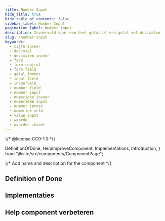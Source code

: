 ```yaml
---
title: Number Input
hide_title: true
hide_table_of_contents: false
sidebar_label: Number Input
pagination_label: Number Input
description: Invoerveld voor een heel getal of een getal met decimalen.
slug: /number-input
keywords:
  - cijferinvoer
  - decimaal
  - decimalen invoer
  - form
  - form control
  - form field
  - getal invoer
  - input field
  - invoerveld
  - number field
  - number input
  - numerieke invoer
  - numerieke input
  - nummer invoer
  - numeriek veld
  - value input
  - waarde
  - waarden invoer
---
```


{/* @license CC0-1.0 */}

  DefinitionOfDone,
  HelpImproveComponent,
  Implementations,
  Introduction,
} from "@site/src/components/ComponentPage";

{/* Add name and description for the component */}


<Introduction component={component} headingLevel={1} description={description} />

## Definition of Done

<DefinitionOfDone component={component} headingLevel={3} />

## Implementaties

<Implementations component={component} headingLevel={3} />

## Help component verbeteren

<HelpImproveComponent component={component} headingLevel={3} />
